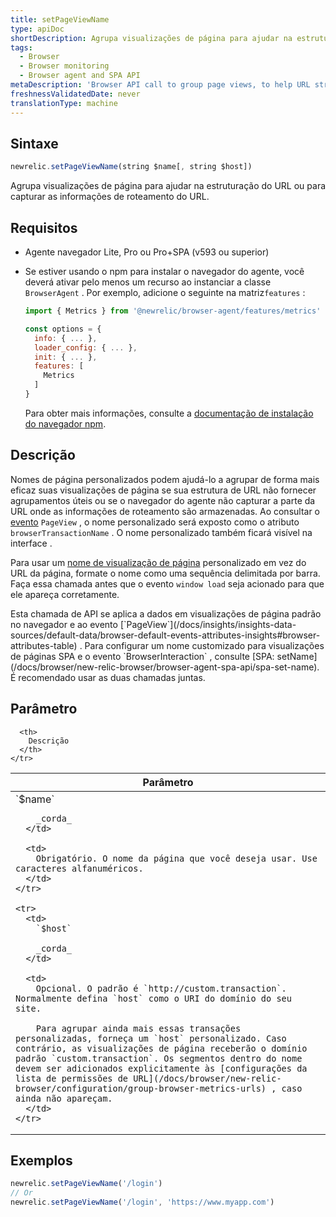 ```yaml
---
title: setPageViewName
type: apiDoc
shortDescription: Agrupa visualizações de página para ajudar na estruturação do URL ou para capturar as informações de roteamento do URL.
tags:
  - Browser
  - Browser monitoring
  - Browser agent and SPA API
metaDescription: 'Browser API call to group page views, to help URL structure or help capture the URL''s routing information.'
freshnessValidatedDate: never
translationType: machine
---
```


## Sintaxe

```js
newrelic.setPageViewName(string $name[, string $host])
```

Agrupa visualizações de página para ajudar na estruturação do URL ou para capturar as informações de roteamento do URL.

## Requisitos

* Agente navegador Lite, Pro ou Pro+SPA (v593 ou superior)

* Se estiver usando o npm para instalar o navegador do agente, você deverá ativar pelo menos um recurso ao instanciar a classe `BrowserAgent` . Por exemplo, adicione o seguinte na matriz`features` :

  ```js
  import { Metrics } from '@newrelic/browser-agent/features/metrics'

  const options = {
    info: { ... },
    loader_config: { ... },
    init: { ... },
    features: [
      Metrics
    ]
  }
  ```

  Para obter mais informações, consulte a [documentação de instalação do navegador npm](https://www.npmjs.com/package/@newrelic/browser-agent#new-relic-browser-agent).

## Descrição

Nomes de página personalizados podem ajudá-lo a agrupar de forma mais eficaz suas visualizações de página se sua estrutura de URL não fornecer agrupamentos úteis ou se o navegador do agente não capturar a parte da URL onde as informações de roteamento são armazenadas. Ao consultar o [evento](/docs/using-new-relic/data/understand-data/new-relic-data-types#event-data) `PageView` , o nome personalizado será exposto como o atributo `browserTransactionName` . O nome personalizado também ficará visível na interface <InlinePopover type="browser"/>.

Para usar um [nome de visualização de página](/docs/browser/new-relic-browser/additional-standard-features/page-views-insights-your-sites-popularity) personalizado em vez do URL da página, formate o nome como uma sequência delimitada por barra. Faça essa chamada antes que o evento `window load` seja acionado para que ele apareça corretamente.

<Callout variant="tip">
  Esta chamada de API se aplica a dados em visualizações de página padrão no navegador e ao evento [`PageView`](/docs/insights/insights-data-sources/default-data/browser-default-events-attributes-insights#browser-attributes-table) . Para configurar um nome customizado para visualizações de páginas SPA e o evento `BrowserInteraction` , consulte [SPA: setName](/docs/browser/new-relic-browser/browser-agent-spa-api/spa-set-name). É recomendado usar as duas chamadas juntas.
</Callout>

## Parâmetro

<table>
  <thead>
    <tr>
      <th width="25%">
        Parâmetro
      </th>

      <th>
        Descrição
      </th>
    </tr>
  </thead>

  <tbody>
    <tr>
      <td>
        `$name`

        _corda_
      </td>

      <td>
        Obrigatório. O nome da página que você deseja usar. Use caracteres alfanuméricos.
      </td>
    </tr>

    <tr>
      <td>
        `$host`

        _corda_
      </td>

      <td>
        Opcional. O padrão é `http://custom.transaction`. Normalmente defina `host` como o URI do domínio do seu site.

        Para agrupar ainda mais essas transações personalizadas, forneça um `host` personalizado. Caso contrário, as visualizações de página receberão o domínio padrão `custom.transaction`. Os segmentos dentro do nome devem ser adicionados explicitamente às [configurações da lista de permissões de URL](/docs/browser/new-relic-browser/configuration/group-browser-metrics-urls) , caso ainda não apareçam.
      </td>
    </tr>
  </tbody>
</table>

## Exemplos

```js
newrelic.setPageViewName('/login')
// Or
newrelic.setPageViewName('/login', 'https://www.myapp.com')
```